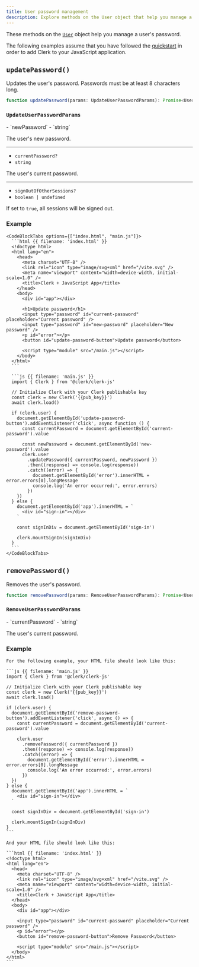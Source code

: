 ```yaml
---
title: User password management
description: Explore methods on the User object that help you manage a user's password.
---
```


These methods on the [`User`](/docs/references/javascript/user/user) object help you manage a user's password.

The following examples assume that you have followed the [quickstart](/docs/quickstarts/javascript) in order to add Clerk to your JavaScript application.

## `updatePassword()`

Updates the user's password. Passwords must be at least 8 characters long.

```ts
function updatePassword(params: UpdateUserPasswordParams): Promise<User>
```

### `UpdateUserPasswordParams`

<Properties>
  - `newPassword`
  - `string`

  The user's new password.

  ---

  - `currentPassword?`
  - `string`

  The user's current password.

  ---

  - `signOutOfOtherSessions?`
  - `boolean | undefined`

  If set to `true`, all sessions will be signed out.
</Properties>

### Example


    <CodeBlockTabs options={["index.html", "main.js"]}>
      ```html {{ filename: 'index.html' }}
      <!doctype html>
      <html lang="en">
        <head>
          <meta charset="UTF-8" />
          <link rel="icon" type="image/svg+xml" href="/vite.svg" />
          <meta name="viewport" content="width=device-width, initial-scale=1.0" />
          <title>Clerk + JavaScript App</title>
        </head>
        <body>
          <div id="app"></div>

          <h1>Update password</h1>
          <input type="password" id="current-password" placeholder="Current password" />
          <input type="password" id="new-password" placeholder="New password" />
          <p id="error"></p>
          <button id="update-password-button">Update password</button>

          <script type="module" src="/main.js"></script>
        </body>
      </html>
      ```

      ```js {{ filename: 'main.js' }}
      import { Clerk } from '@clerk/clerk-js'

      // Initialize Clerk with your Clerk publishable key
      const clerk = new Clerk('{{pub_key}}')
      await clerk.load()

      if (clerk.user) {
        document.getElementById('update-password-button').addEventListener('click', async function () {
          const currentPassword = document.getElementById('current-password').value

          const newPassword = document.getElementById('new-password').value
          clerk.user
            .updatePassword({ currentPassword, newPassword })
            .then((response) => console.log(response))
            .catch((error) => {
              document.getElementById('error').innerHTML = error.errors[0].longMessage
              console.log('An error occurred:', error.errors)
            })
        })
      } else {
        document.getElementById('app').innerHTML = `
          <div id="sign-in"></div>
        `

        const signInDiv = document.getElementById('sign-in')

        clerk.mountSignIn(signInDiv)
      }
      ```
    </CodeBlockTabs>


## `removePassword()`

Removes the user's password.

```ts
function removePassword(params: RemoveUserPasswordParams): Promise<User>
```

### `RemoveUserPasswordParams`

<Properties>
  - `currentPassword`
  - `string`

  The user's current password.
</Properties>

### Example

    For the following example, your HTML file should look like this:

    ```js {{ filename: 'main.js' }}
    import { Clerk } from '@clerk/clerk-js'

    // Initialize Clerk with your Clerk publishable key
    const clerk = new Clerk('{{pub_key}}')
    await clerk.load()

    if (clerk.user) {
      document.getElementById('remove-password-button').addEventListener('click', async () => {
        const currentPassword = document.getElementById('current-password').value

        clerk.user
          .removePassword({ currentPassword })
          .then((response) => console.log(response))
          .catch((error) => {
            document.getElementById('error').innerHTML = error.errors[0].longMessage
            console.log('An error occurred:', error.errors)
          })
      })
    } else {
      document.getElementById('app').innerHTML = `
        <div id="sign-in"></div>
      `

      const signInDiv = document.getElementById('sign-in')

      clerk.mountSignIn(signInDiv)
    }
    ```

    And your HTML file should look like this:

    ```html {{ filename: 'index.html' }}
    <!doctype html>
    <html lang="en">
      <head>
        <meta charset="UTF-8" />
        <link rel="icon" type="image/svg+xml" href="/vite.svg" />
        <meta name="viewport" content="width=device-width, initial-scale=1.0" />
        <title>Clerk + JavaScript App</title>
      </head>
      <body>
        <div id="app"></div>

        <input type="password" id="current-password" placeholder="Current password" />
        <p id="error"></p>
        <button id="remove-password-button">Remove Password</button>

        <script type="module" src="/main.js"></script>
      </body>
    </html>
    ```
  
